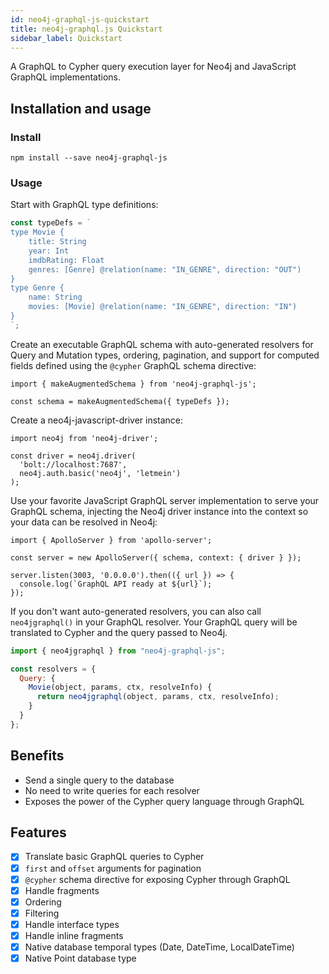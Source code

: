 ```yaml
---
id: neo4j-graphql-js-quickstart
title: neo4j-graphql.js Quickstart
sidebar_label: Quickstart
---
```


A GraphQL to Cypher query execution layer for Neo4j and JavaScript GraphQL implementations.

## Installation and usage

### Install

```shell
npm install --save neo4j-graphql-js
```

### Usage

Start with GraphQL type definitions:

```javascript
const typeDefs = `
type Movie {
    title: String
    year: Int
    imdbRating: Float
    genres: [Genre] @relation(name: "IN_GENRE", direction: "OUT")
}
type Genre {
    name: String
    movies: [Movie] @relation(name: "IN_GENRE", direction: "IN")
}
`;
```

Create an executable GraphQL schema with auto-generated resolvers for Query and Mutation types, ordering, pagination, and support for computed fields defined using the `@cypher` GraphQL schema directive:

```
import { makeAugmentedSchema } from 'neo4j-graphql-js';

const schema = makeAugmentedSchema({ typeDefs });
```

Create a neo4j-javascript-driver instance:

```
import neo4j from 'neo4j-driver';

const driver = neo4j.driver(
  'bolt://localhost:7687',
  neo4j.auth.basic('neo4j', 'letmein')
);
```

Use your favorite JavaScript GraphQL server implementation to serve your GraphQL schema, injecting the Neo4j driver instance into the context so your data can be resolved in Neo4j:

```
import { ApolloServer } from 'apollo-server';

const server = new ApolloServer({ schema, context: { driver } });

server.listen(3003, '0.0.0.0').then(({ url }) => {
  console.log(`GraphQL API ready at ${url}`);
});
```

If you don't want auto-generated resolvers, you can also call `neo4jgraphql()` in your GraphQL resolver. Your GraphQL query will be translated to Cypher and the query passed to Neo4j.

```js
import { neo4jgraphql } from "neo4j-graphql-js";

const resolvers = {
  Query: {
    Movie(object, params, ctx, resolveInfo) {
      return neo4jgraphql(object, params, ctx, resolveInfo);
    }
  }
};
```

## Benefits

- Send a single query to the database
- No need to write queries for each resolver
- Exposes the power of the Cypher query language through GraphQL

## Features

- [x] Translate basic GraphQL queries to Cypher
- [x] `first` and `offset` arguments for pagination
- [x] `@cypher` schema directive for exposing Cypher through GraphQL
- [x] Handle fragments
- [x] Ordering
- [x] Filtering
- [x] Handle interface types
- [x] Handle inline fragments
- [x] Native database temporal types (Date, DateTime, LocalDateTime)
- [x] Native Point database type
